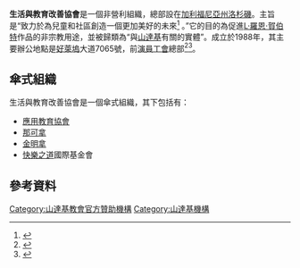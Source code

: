 '''生活與教育改善協會'''是一個非營利組織，總部設在[[加利福尼亞州|加利福尼亞州]][[洛杉磯|洛杉磯]]。主旨是“致力於為兒童和社區創造一個更加美好的未來<ref>{{Cite web |url=http://www.able.org/ |title=ABLE website |access-date=2022-01-17 |archive-date=2008-05-09 |archive-url=https://web.archive.org/web/20080509055231/http://www.able.org/ |dead-url=no }}</ref> 。”它的目的為促進[[L·羅恩·賀伯特|L·羅恩·賀伯特]]作品的非宗教用途，並被歸類為“與[[山達基|山達基]]有關的實體”。成立於1988年，其主要辦公地點是[[好萊塢|好萊塢]]大道7065號，前[[w:Screen_Actors_Guild|演員工會]]總部<ref>{{Cite web |url=http://www.laweekly.com/news/news/hollywood-ups-and-downs/6981/ |title=LA Weekly - News - Hollywood Ups and Downs - Madelynn Amalfitano - The Essential Online Resource for Los Angeles |access-date=2008-11-16 |archive-date=2006-06-30 |archive-url=https://web.archive.org/web/20060630082629/http://www.laweekly.com/news/news/hollywood-ups-and-downs/6981/ |dead-url=no }}</ref><ref name=Link>{{cite web | first = Nanette | last = Asimov | title = Scientology link to public schools | url = http://www.sfgate.com/cgi-bin/article.cgi?f=/c/a/2004/06/09/MNGO572ISD1.DTL | work = [[San_Francisco_Chronicle|San Francisco Chronicle]] | date = 2004-06-09 | accessdate = 2008-02-21 | archive-date = 2012-05-25 | archive-url = https://web.archive.org/web/20120525120010/http://www.sfgate.com/cgi-bin/article.cgi?f=%2Fc%2Fa%2F2004%2F06%2F09%2FMNGO572ISD1.DTL | dead-url = no }}</ref>。

==傘式組織==
生活與教育改善協會是一個傘式組織，其下包括有：
*[[應用教育協會|應用教育協會]]
*[[那可拿|那可拿]]
*[[金明拿|金明拿]]
*[[快樂之道|快樂之道]]國際基金會

==參考資料==
{{reflist}}

{{山達基}}
[[Category:山達基教會官方贊助機構|Category:山達基教會官方贊助機構]]
[[Category:山達基機構|Category:山達基機構]]
{{stub}}